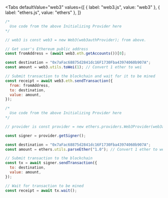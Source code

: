 
<Tabs
  defaultValue="web3"
  values={[
    { label: "web3.js", value: "web3" },
    { label: "ethers.js", value: "ethers" },
  ]}
>
<TabItem value="web3">

```js
/*
  Use code from the above Initializing Provider here
*/

// web3 is const web3 = new Web3(web3authProvider); from above.

// Get user's Ethereum public address
const fromAddress = (await web3.eth.getAccounts())[0];

const destination = "0x7aFac68875d2841dc16F1730Fba43974060b907A";
const amount = web3.utils.toWei(1); // Convert 1 ether to wei

// Submit transaction to the blockchain and wait for it to be mined
const receipt = await web3.eth.sendTransaction({
  from: fromAddress,
  to: destination,
  value: amount,
});
```

</TabItem>
<TabItem value="ethers">

```js
/*
  Use code from the above Initializing Provider here
*/

// provider is const provider = new ethers.providers.Web3Provider(web3authProvider); from above.

const signer = provider.getSigner();

const destination = "0x7aFac68875d2841dc16F1730Fba43974060b907A";
const amount = ethers.utils.parseEther("1.0"); // Convert 1 ether to wei

// Submit transaction to the blockchain
const tx = await signer.sendTransaction({
  to: destination,
  value: amount,
});

// Wait for transaction to be mined
const receipt = await tx.wait();
```

</TabItem>
</Tabs>

